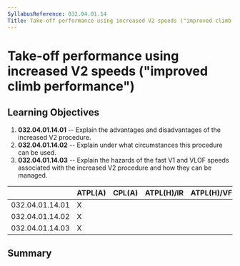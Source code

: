```yaml
---
SyllabusReference: 032.04.01.14
Title: Take-off performance using increased V2 speeds ("improved climb performance")
---
```


# Take-off performance using increased V2 speeds ("improved climb performance")

## Learning Objectives

1.  **032.04.01.14.01** -- Explain the advantages and disadvantages of the
    increased V2 procedure.
2.  **032.04.01.14.02** -- Explain under what circumstances this procedure can be
    used.
3.  **032.04.01.14.03** -- Explain the hazards of the fast V1 and VLOF speeds
    associated with the increased V2 procedure and how they can be managed.

|                 | ATPL(A) | CPL(A) | ATPL(H)/IR | ATPL(H)/VFR | CPL(H) | IR  | CBIR(A) |
| --------------- | ------- | ------ | ---------- | ----------- | ------ | --- | ------- |
| 032.04.01.14.01 | X       |        |            |             |        |     |         |
| 032.04.01.14.02 | X       |        |            |             |        |     |         |
| 032.04.01.14.03 | X       |        |            |             |        |     |         |

## Summary
